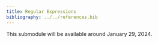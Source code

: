 ```yaml
---
title: Regular Expressions
bibliography: ../../references.bib
---
```


::: {.callout-caution}
This submodule will be available around January 29, 2024.
:::